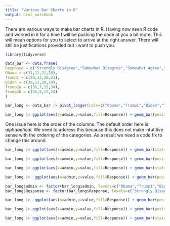 ---
title: "Various Bar Charts in R"
output: html_notebook
---

There are various ways to make bar charts in R. 
Having now seen R code and worked in it for a time I will be pushing the code at you a bit more.
This will mean options for you to select to arrive at the right answer. 
There will still be justifications provided but I want to push you.

```{r library entry}
library(tidyverse)
```



```{r actually entering data}
data_bar <- data.frame(
Response = c("Strongly Disagree","Somewhat Disagree","Somewhat Agree","Strongly Agree"),
Obama = c(31,11,21,28),
Trump1 = c(39,13,20,21),
Biden = c(39,11,20,19),
Trump2a = c(36,7,15,34),
Trump2b = c(46,9,17,24)
)
```

```{r pivot the data to longer}
bar_long <- data_bar |> pivot_longer(cols=c("Obama","Trump1","Biden","Trump2a","Trump2b"),names_to="admin")
```


```{r clustered column}
bar_long |> ggplot(aes(x=admin,y=value,fill=Response)) + geom_bar(position="dodge",stat="identity")
```

One issue here is the order of the columns.
The default order here is *alphabetical*. 
We need to address this because this does not make intutitive sense with the ordering of the categories.
As a result we need a code fix to change this around. 





```{r stacked column}
bar_long |> ggplot(aes(x=admin,y=value,fill=Response)) + geom_bar(stat="identity")
```

```{r clustered bar chart}
bar_long |> ggplot(aes(x=admin,y=value,fill=Response)) + geom_bar(position="dodge",stat="identity") + coord_flip()

```


```{r stacked bar chart}
bar_long |> ggplot(aes(x=admin,y=value,fill=Response)) + geom_bar(stat="identity") + coord_flip()

```


```{r clustered column properly sorted}
bar_long |>  ggplot(aes(x=admin,y=value,fill=Response)) + geom_bar(position="dodge",stat="identity")

bar_long$admin <- factor(bar_long$admin, levels=c("Obama","Trump1","Biden","Trump2a","Trump2b")) #Giving the explict order to R
bar_long$Response <- factor(bar_long$Response, levels=c("Strongly Disagree","Somewhat Disagree","Somewhat Agree","Strongly Agree"))

bar_long |>  ggplot(aes(x=admin,y=value,fill=Response)) + geom_bar(position="dodge",stat="identity")
```


```{r clustered bar chart proper order}
bar_long |> ggplot(aes(x=admin,y=value,fill=Response)) + geom_bar(position="dodge",stat="identity") + coord_flip()

```


```{r stacked bar chart properly ordered}
bar_long |> ggplot(aes(x=admin,y=value,fill=Response)) + geom_bar(stat="identity") + coord_flip()
```



